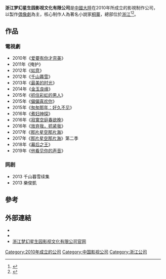 {{Infobox_Company 
| company_name =浙江梦幻星生园
| company_logo = 
| company_type = [[製作公司|製作公司]]<br>[[影視公司|影視公司]]
| foundation = 2010年
| location   = {{CHN}}[[浙江|浙江]]
| key_people = [[桐華|桐華]]
| sales =
| profit =
| asset =
| market_value =
| subsid = 
| num_employees = 
| industry = [[電視劇|電視劇]][[製作|製作]]和[[發行|發行]]
| products = [[電視劇|電視劇]]
| revenue = 
| homepage =  
}}
'''浙江梦幻星生园影视文化有限公司'''是[[中國大陸|中國大陸]]在2010年所成立的影視制作公司，以製作[[偶像劇|偶像劇]]為主，核心制作人為著名小說家[[桐華|桐華]]，總部位於[[浙江|浙江]]<ref>{{Cite web |url=http://ent.sina.com.cn/v/m/2015-03-23/doc-icczmvun7039738.shtml |title=梦幻星生园亮相电视节 刘恺威郑爽领衔 |access-date=2015-04-27 |archive-date=2020-04-09 |archive-url=https://web.archive.org/web/20200409171900/http://ent.sina.com.cn/v/m/2015-03-23/doc-icczmvun7039738.shtml |dead-url=no }}</ref><ref>{{Cite web |url=http://ent.163.com/15/0401/10/AM42S1BH00031GVS.html |title=2015民国戏春天来临 梦幻星生园精品言情引关注 |access-date=2015-04-27 |archive-url=https://web.archive.org/web/20160305023532/http://ent.163.com/15/0401/10/AM42S1BH00031GVS.html |archive-date=2016-03-05 |dead-url=yes }}</ref>。

==作品==
===電視劇===
*2010年《[[爱要有你才完美|爱要有你才完美]]》
*2011年《掩护》
*2012年《[[如意_(电视剧)|如意]]》
*2012年《[[千山暮雪_(电视剧)|千山暮雪]]》
*2013年《[[最美的时光|最美的时光]]》
*2014年《[[金玉良缘|金玉良缘]]》
*2015年《[[抓住彩虹的男人|抓住彩虹的男人]]》
*2015年《[[偏偏喜歡你_(電視劇)|偏偏喜欢你]]》	
*2015年《[[匆匆那年：好久不见|匆匆那年：好久不见]]》
*2016年《[[煮妇神探|煮妇神探]]》
*2016年《[[寂寞空庭春欲晚|寂寞空庭春欲晚]]》
*2016年《[[放弃我，抓紧我|放弃我，抓紧我]]》
*2017年《[[那片星空那片海|那片星空那片海]]》
*2017年《[[那片星空那片海|那片星空那片海]]》第二季
*2018年《[[幕后之王|幕后之王]]》
*2019年《[[他看见你的声音|他看见你的声音]]》

===网剧===
*2013 千山暮雪续集
*2013 樂俊凱

==參考==
{{reflist}}

==外部連結==
*{{sinaweibo|1006061647223062}}
*{{facebook|DreamStardomChina}}
*[https://web.archive.org/web/20150406031203/http://www.xsdys.com.cn/   浙江梦幻星生园影视文化有限公司官网]
{{中国唱片及影视公司}}
[[Category:2010年成立的公司|Category:2010年成立的公司]]
[[Category:中国影视公司|Category:中国影视公司]]
[[Category:浙江公司|Category:浙江公司]]